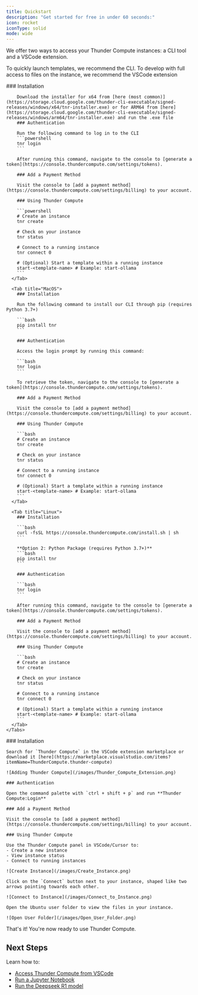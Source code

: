 ```yaml
---
title: Quickstart
description: "Get started for free in under 60 seconds:"
icon: rocket
iconType: solid
mode: wide
---
```


We offer two ways to access your Thunder Compute instances: a CLI tool and a VSCode extension. 

To quickly launch templates, we recommend the CLI. To develop with full access to files on the instance, we recommend the VSCode extension

<Tabs>
  <Tab title="CLI">
    <Tabs>
      <Tab title="Windows">
        ### Installation
            
        Download the installer for x64 from [here (most common)](https://storage.cloud.google.com/thunder-cli-executable/signed-releases/windows/x64/tnr-installer.exe) or for ARM64 from [here](https://storage.cloud.google.com/thunder-cli-executable/signed-releases/windows/arm64/tnr-installer.exe) and run the .exe file
        ### Authentication
        
        Run the following command to log in to the CLI
        ```powershell
        tnr login
        ```
        
        After running this command, navigate to the console to [generate a token](https://console.thundercompute.com/settings/tokens).
        
        ### Add a Payment Method
        
        Visit the console to [add a payment method](https://console.thundercompute.com/settings/billing) to your account.
        
        ### Using Thunder Compute
        
        ```powershell
        # Create an instance
        tnr create
        
        # Check on your instance
        tnr status
        
        # Connect to a running instance
        tnr connect 0
        
        # (Optional) Start a template within a running instance
        start-<template-name> # Example: start-ollama
        ```
      </Tab>
      
      <Tab title="MacOS">
        ### Installation
        
        Run the following command to install our CLI through pip (requires Python 3.7+)

        ```bash
        pip install tnr
        ```
        
        ### Authentication

        Access the login prompt by running this command:
        
        ```bash
        tnr login
        ```
        
        To retrieve the token, navigate to the console to [generate a token](https://console.thundercompute.com/settings/tokens).
        
        ### Add a Payment Method
        
        Visit the console to [add a payment method](https://console.thundercompute.com/settings/billing) to your account.
        
        ### Using Thunder Compute
        
        ```bash
        # Create an instance
        tnr create
        
        # Check on your instance
        tnr status
        
        # Connect to a running instance
        tnr connect 0
        
        # (Optional) Start a template within a running instance
        start-<template-name> # Example: start-ollama
        ```
      </Tab>

      <Tab title="Linux">
        ### Installation
        
        ```bash
        curl -fsSL https://console.thundercompute.com/install.sh | sh
        ```
        
        **Option 2: Python Package (requires Python 3.7+)**
        ```bash
        pip install tnr
        ```
        
        ### Authentication
        
        ```bash
        tnr login
        ```
        
        After running this command, navigate to the console to [generate a token](https://console.thundercompute.com/settings/tokens).
        
        ### Add a Payment Method
        
        Visit the console to [add a payment method](https://console.thundercompute.com/settings/billing) to your account.
        
        ### Using Thunder Compute
        
        ```bash
        # Create an instance
        tnr create
        
        # Check on your instance
        tnr status
        
        # Connect to a running instance
        tnr connect 0

        # (Optional) Start a template within a running instance
        start-<template-name> # Example: start-ollama
        ```
      </Tab>
    </Tabs>
  </Tab>
  
  <Tab title="VSCode / Cursor">
    ### Installation
        
    Search for `Thunder Compute` in the VSCode extension marketplace or download it [here](https://marketplace.visualstudio.com/items?itemName=ThunderCompute.thunder-compute)
    
    ![Adding Thunder Compute](/images/Thunder_Compute_Extension.png)
    
    ### Authentication
    
    Open the command palette with `ctrl + shift + p` and run **Thunder Compute:Login**
    
    ### Add a Payment Method
    
    Visit the console to [add a payment method](https://console.thundercompute.com/settings/billing) to your account.
    
    ### Using Thunder Compute
    
    Use the Thunder Compute panel in VSCode/Cursor to:
    - Create a new instance
    - View instance status
    - Connect to running instances

    ![Create Instance](/images/Create_Instance.png)
    
    Click on the `Connect` button next to your instance, shaped like two arrows pointing towards each other.
    
    ![Connect to Instance](/images/Connect_to_Instance.png)
    
    Open the Ubuntu user folder to view the files in your instance.
    
    ![Open User Folder](/images/Open_User_Folder.png)
  </Tab>
</Tabs>

That's it! You're now ready to use Thunder Compute.

## Next Steps

Learn how to:

- [Access Thunder Compute from VSCode](/guides/vscode-integration-for-thunder-compute)
- [Run a Jupyter Notebook](/guides/running-jupyter-notebooks-on-thunder-compute)
- [Run the Deepseek R1 model](/guides/deepseek-r1-running-locally-on-thunder-compute)